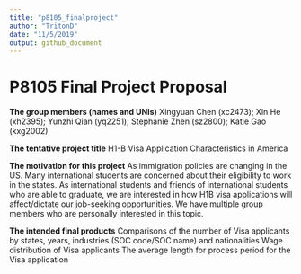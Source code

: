 ```yaml
---
title: "p8105_finalproject"
author: "TritonD"
date: "11/5/2019"
output: github_document
---
```


# P8105 Final Project Proposal 

**The group members (names and UNIs)**
Xingyuan Chen (xc2473);  Xin He (xh2395); Yunzhi Qian (yq2251); Stephanie Zhen (sz2800); Katie Gao (kxg2002)

**The tentative project title**
H1-B Visa Application Characteristics in America

**The motivation for this project**
As immigration policies are changing in the US. Many international students are concerned about their eligibility to work in the states. As international students and friends of international students who are able to graduate, we are interested in how H1B visa applications will affect/dictate our job-seeking opportunities. We have multiple group members who are personally interested in this topic. 

**The intended final products**
Comparisons of the number of Visa applicants by states, years, industries (SOC code/SOC name) and nationalities
Wage distribution of Visa applicants
The average length for process period for the Visa application



